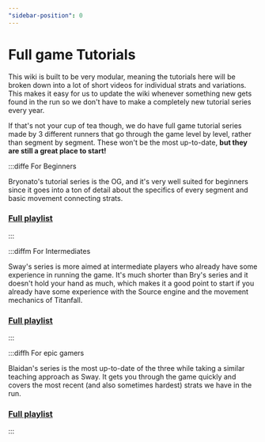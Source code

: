 ```yaml
---
"sidebar-position": 0
---
```



# Full game Tutorials

This wiki is built to be very modular, meaning the tutorials here will be broken down into a lot of short videos for individual strats and variations. This makes it easy for us to update the wiki whenever something new gets found in the run so we don't have to make a completely new tutorial series every year.

If that's not your cup of tea though, we do have full game tutorial series made by 3 different runners that go through the game level by level, rather than segment by segment. These won't be the most up-to-date, **but they are still a great place to start!**

:::diffe For Beginners

<YouTube youTubeId="9L8sBBELjLw"/>
Bryonato's tutorial series is the OG, and it's very well suited for beginners since it goes into a ton of detail about the specifics of every segment and basic movement connecting strats.

### [Full playlist](https://www.youtube.com/playlist?list=PLQj-8fvwN4uKDfouCVjAW4fgIb_3xSGvm)

:::

:::diffm For Intermediates

<YouTube youTubeId="wXe9fClEwiQ"/>
Sway's series is more aimed at intermediate players who already have some experience in running the game. It's much shorter than Bry's series and it doesn't hold your hand as much, which makes it a good point to start if you already have some experience with the Source engine and the movement mechanics of Titanfall.

### [Full playlist](https://www.youtube.com/playlist?list=PL4OuonYjQn-U8sgArA7XhJVvnzajMbwW5)
:::

:::diffh For epic gamers

<YouTube youTubeId="izxZJYhi23k"/>
Blaidan's series is the most up-to-date of the three while taking a similar teaching approach as Sway. It gets you through the game quickly and covers the most recent (and also sometimes hardest) strats we have in the run.

### [Full playlist](https://www.youtube.com/playlist?list=PLtDD4emrgePSrAcbCx26qryMtRukk2f_A)

:::